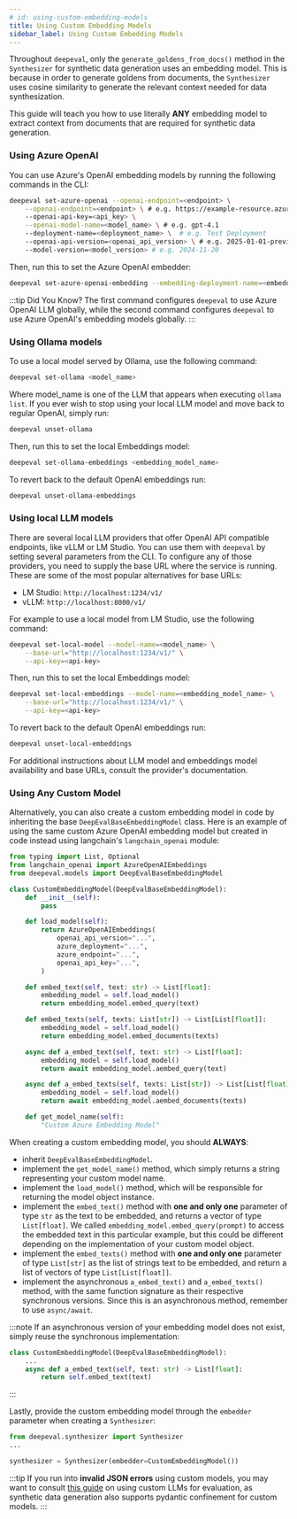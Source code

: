 ```yaml
---
# id: using-custom-embedding-models
title: Using Custom Embedding Models
sidebar_label: Using Custom Embedding Models
---
```


<head>
  <link
    rel="canonical"
    href="https://deepeval.com/guides/guides-using-custom-embedding-models"
  />
</head>

Throughout `deepeval`, only the `generate_goldens_from_docs()` method in the `Synthesizer` for synthetic data generation uses an embedding model. This is because in order to generate goldens from documents, the `Synthesizer` uses cosine similarity to generate the relevant context needed for data synthesization.

This guide will teach you how to use literally **ANY** embedding model to extract context from documents that are required for synthetic data generation.

### Using Azure OpenAI

You can use Azure's OpenAI embedding models by running the following commands in the CLI:

```bash
deepeval set-azure-openai --openai-endpoint=<endpoint> \
    --openai-endpoint=<endpoint> \ # e.g. https://example-resource.azure.openai.com/
    --openai-api-key=<api_key> \
    --openai-model-name=<model_name> \ # e.g. gpt-4.1
    --deployment-name=<deployment_name> \  # e.g. Test Deployment
    --openai-api-version=<openai_api_version> \ # e.g. 2025-01-01-preview
    --model-version=<model_version> # e.g. 2024-11-20
```

Then, run this to set the Azure OpenAI embedder:

```bash
deepeval set-azure-openai-embedding --embedding-deployment-name=<embedding_deployment_name>
```

:::tip Did You Know?
The first command configures `deepeval` to use Azure OpenAI LLM globally, while the second command configures `deepeval` to use Azure OpenAI's embedding models globally.
:::

### Using Ollama models

To use a local model served by Ollama, use the following command:

```bash
deepeval set-ollama <model_name>
```

Where model_name is one of the LLM that appears when executing `ollama list`. If you ever wish to stop using your local LLM model and move back to regular OpenAI, simply run:

```bash
deepeval unset-ollama
```

Then, run this to set the local Embeddings model:

```bash
deepeval set-ollama-embeddings <embedding_model_name>
```

To revert back to the default OpenAI embeddings run:

```bash
deepeval unset-ollama-embeddings
```

### Using local LLM models

There are several local LLM providers that offer OpenAI API compatible endpoints, like vLLM or LM Studio. You can use them with `deepeval` by setting several parameters from the CLI. To configure any of those providers, you need to supply the base URL where the service is running. These are some of the most popular alternatives for base URLs:

- LM Studio: `http://localhost:1234/v1/`
- vLLM: `http://localhost:8000/v1/`

For example to use a local model from LM Studio, use the following command:

```bash
deepeval set-local-model --model-name=<model_name> \
    --base-url="http://localhost:1234/v1/" \
    --api-key=<api-key>
```

Then, run this to set the local Embeddings model:

```bash
deepeval set-local-embeddings --model-name=<embedding_model_name> \
    --base-url="http://localhost:1234/v1/" \
    --api-key=<api-key>
```

To revert back to the default OpenAI embeddings run:

```bash
deepeval unset-local-embeddings
```

For additional instructions about LLM model and embeddings model availability and base URLs, consult the provider's documentation.

### Using Any Custom Model

Alternatively, you can also create a custom embedding model in code by inheriting the base `DeepEvalBaseEmbeddingModel` class. Here is an example of using the same custom Azure OpenAI embedding model but created in code instead using langchain's `langchain_openai` module:

```python
from typing import List, Optional
from langchain_openai import AzureOpenAIEmbeddings
from deepeval.models import DeepEvalBaseEmbeddingModel

class CustomEmbeddingModel(DeepEvalBaseEmbeddingModel):
    def __init__(self):
        pass

    def load_model(self):
        return AzureOpenAIEmbeddings(
            openai_api_version="...",
            azure_deployment="...",
            azure_endpoint="...",
            openai_api_key="...",
        )

    def embed_text(self, text: str) -> List[float]:
        embedding_model = self.load_model()
        return embedding_model.embed_query(text)

    def embed_texts(self, texts: List[str]) -> List[List[float]]:
        embedding_model = self.load_model()
        return embedding_model.embed_documents(texts)

    async def a_embed_text(self, text: str) -> List[float]:
        embedding_model = self.load_model()
        return await embedding_model.aembed_query(text)

    async def a_embed_texts(self, texts: List[str]) -> List[List[float]]:
        embedding_model = self.load_model()
        return await embedding_model.aembed_documents(texts)

    def get_model_name(self):
        "Custom Azure Embedding Model"
```

When creating a custom embedding model, you should **ALWAYS**:

- inherit `DeepEvalBaseEmbeddingModel`.
- implement the `get_model_name()` method, which simply returns a string representing your custom model name.
- implement the `load_model()` method, which will be responsible for returning the model object instance.
- implement the `embed_text()` method with **one and only one** parameter of type `str` as the text to be embedded, and returns a vector of type `List[float]`. We called `embedding_model.embed_query(prompt)` to access the embedded text in this particular example, but this could be different depending on the implementation of your custom model object.
- implement the `embed_texts()` method with **one and only one** parameter of type `List[str]` as the list of strings text to be embedded, and return a list of vectors of type `List[List[float]]`.
- implement the asynchronous `a_embed_text()` and `a_embed_texts()` method, with the same function signature as their respective synchronous versions. Since this is an asynchronous method, remember to use `async/await`.

:::note
If an asynchronous version of your embedding model does not exist, simply reuse the synchronous implementation:

```python
class CustomEmbeddingModel(DeepEvalBaseEmbeddingModel):
    ...
    async def a_embed_text(self, text: str) -> List[float]:
        return self.embed_text(text)
```

:::

Lastly, provide the custom embedding model through the `embedder` parameter when creating a `Synthesizer`:

```python
from deepeval.synthesizer import Synthesizer
...

synthesizer = Synthesizer(embedder=CustomEmbeddingModel())
```

:::tip
If you run into **invalid JSON errors** using custom models, you may want to consult [this guide](/guides/guides-using-custom-llms) on using custom LLMs for evaluation, as synthetic data generation also supports pydantic confinement for custom models.
:::
